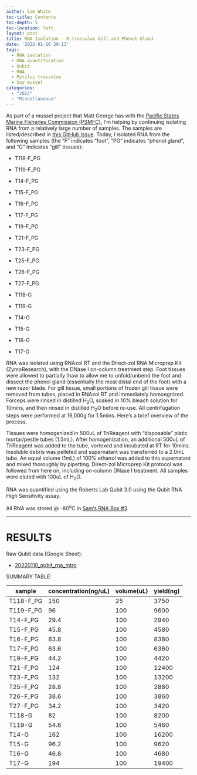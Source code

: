 ```yaml
---
author: Sam White
toc-title: Contents
toc-depth: 5
toc-location: left
layout: post
title: RNA Isolation - M.trossulus Gill and Phenol Gland
date: '2022-01-10 20:13'
tags: 
  - RNA isolation
  - RNA quantification
  - Qubit
  - RNA
  - Mytilus trossulus
  - bay mussel
categories: 
  - "2022"
  - "Miscellaneous"
---
```

As part of a mussel project that Matt George has with the [Pacific States Marine Fisheries Commission (PSMFC)](https://www.psmfc.org/), I'm helping by continuing isolating RNA from a relatively large number of samples. The samples are listed/described in [this GitHub Issue](https://github.com/RobertsLab/resources/issues/1352). Today, I isolated RNA from the following samples (the "F" indicates "foot", "PG" indicates "phenol gland", and "G" indicates "gill" tissues):

- T118-F_PG

- T119-F_PG

- T14-F_PG

- T15-F_PG

- T16-F_PG

- T17-F_PG

- T19-F_PG

- T21-F_PG

- T23-F_PG

- T25-F_PG

- T26-F_PG

- T27-F_PG

- T118-G

- T119-G

- T14-G

- T15-G

- T16-G

- T17-G

RNA was isolated using RNAzol RT and the Direct-zol RNA Microprep Kit (ZymoResearch), with the DNase I on-column treatment step. Foot tissues were allowed to partially thaw to allow me to unfold/unbend the foot and dissect the phenol gland (essentially the most distal end of the foot) with a new razor blade. For gill tissue, small portions of frozen gill tissue were removed from tubes, placed in RNAzol RT and immediately homoegnized. Forceps were rinsed in distilled H<sub>2</sub>O, soaked in 10% bleach solution for 10mins, and then rinsed in distilled H<sub>2</sub>O before re-use. All centrifugation steps were performed at 16,000g for 1.5mins. Here's a brief overview of the process.

Tissues were homogenized in 500uL of TriReagent with "disposable" platic mortar/pestle tubes (1.5mL). After homogenization, an additional 500uL of TriReagent was added to the tube, vortexed and incubated at RT for 10mins. Insoluble debris was pelleted and supernatant was transferred to a 2.0mL tube. An equal volume (1mL) of 100% ethanol was added to this supernatant and mixed thoroughly by pipetting. Direct-zol Microprep Kit protocol was followed from here on, including on-column DNase I treatment. All samples were eluted with 100uL of H<sub>2</sub>O.

RNA was quantified using the Roberts Lab Qubit 3.0 using the Qubit RNA High Sensitivity assay.

All RNA was stored @ -80<sup>o</sup>C in [Sam's RNA Box #3](https://docs.google.com/spreadsheets/d/1j9jm3b91IkVfG0EsSjQpR--t2R97YXEQPaOFqsOqjhc/edit?usp=sharing).

---

# RESULTS

Raw Qubit data (Google Sheet):

- [20220110_qubit_rna_mtro](https://docs.google.com/spreadsheets/d/1i05ERoy_6pnTUhTEQrv5FpgKsVA1OUJ8G_YHBGE--dI/edit?usp=sharing)


SUMMARY TABLE:

| sample    | concentration(ng/uL) | volume(uL) | yield(ng) |
|-----------|----------------------|------------|-----------|
| T118-F_PG | 150                  | 25         | 3750      |
| T119-F_PG | 96                   | 100        | 9600      |
| T14-F_PG  | 29.4                 | 100        | 2940      |
| T15-F_PG  | 45.8                 | 100        | 4580      |
| T16-F_PG  | 83.8                 | 100        | 8380      |
| T17-F_PG  | 63.6                 | 100        | 6360      |
| T19-F_PG  | 44.2                 | 100        | 4420      |
| T21-F_PG  | 124                  | 100        | 12400     |
| T23-F_PG  | 132                  | 100        | 13200     |
| T25-F_PG  | 28.8                 | 100        | 2880      |
| T26-F_PG  | 38.6                 | 100        | 3860      |
| T27-F_PG  | 34.2                 | 100        | 3420      |
| T118-G    | 82                   | 100        | 8200      |
| T119-G    | 54.6                 | 100        | 5460      |
| T14-G     | 162                  | 100        | 16200     |
| T15-G     | 96.2                 | 100        | 9620      |
| T16-G     | 46.8                 | 100        | 4680      |
| T17-G     | 194                  | 100        | 19400     |
